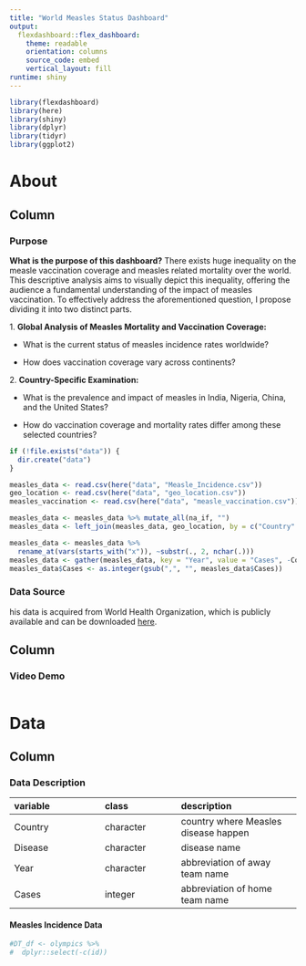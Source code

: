 ```yaml
---
title: "World Measles Status Dashboard"
output: 
  flexdashboard::flex_dashboard:
    theme: readable
    orientation: columns
    source_code: embed
    vertical_layout: fill
runtime: shiny
---
```


```r
library(flexdashboard)
library(here)
library(shiny)
library(dplyr)
library(tidyr)
library(ggplot2)
```

About
===================================== 

Column {data-width=650}
-----------------------------------------------------------------------

### Purpose
**What is the purpose of this dashboard?**
There exists huge inequality on the measle vaccination coverage and measles related mortality over the world. This descriptive analysis aims to visually depict this inequality, offering the audience a fundamental understanding of the impact of measles vaccination. To effectively address the aforementioned question, I propose dividing it into two distinct parts.

1\. **Global Analysis of Measles Mortality and Vaccination Coverage:**

-   What is the current status of measles incidence rates worldwide?

-   How does vaccination coverage vary across continents?

2\. **Country-Specific Examination:**

-   What is the prevalence and impact of measles in India, Nigeria, China, and the United States?

-   How do vaccination coverage and mortality rates differ among these selected countries?

```r
if (!file.exists("data")) {
  dir.create("data")
}

measles_data <- read.csv(here("data", "Measle_Incidence.csv"))
geo_location <- read.csv(here("data", "geo_location.csv"))
measles_vaccination <- read.csv(here("data", "measle_vaccination.csv"))

measles_data <- measles_data %>% mutate_all(na_if, "")
measles_data <- left_join(measles_data, geo_location, by = c("Country" = "name"))

measles_data <- measles_data %>%
  rename_at(vars(starts_with("x")), ~substr(., 2, nchar(.)))
measles_data <- gather(measles_data, key = "Year", value = "Cases", -Country, -Disease)
measles_data$Cases <- as.integer(gsub(",", "", measles_data$Cases))

```

### Data Source

his data is acquired from World Health Organization, which is publicly available and can be downloaded [here](https://immunizationdata.who.int/listing.html?topic=&location=).


Column {data-width=350}
-----------------------------------------------------------------------

### Video Demo

```r

```


Data
===================================== 

Column {data-width=650}
-----------------------------------------------------------------------
### **Data Description**
| variable           | class     | description                                          |
|:----------------------|:------------------|:-----------------------------|
| Country            | character | country where Measles disease happen                 |
| Disease            | character | disease name                                         |
| Year               | character | abbreviation of away team name                       |
| Cases              | integer   | abbreviation of home team name                       |

#### Measles Incidence Data

```r
#DT_df <- olympics %>%
#  dplyr::select(-c(id))
```










